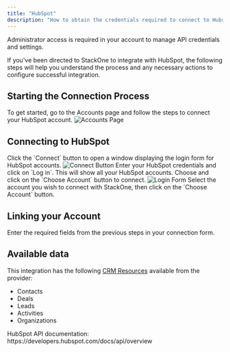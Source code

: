 ```yaml
---
title: "HubSpot"
description: "How to obtain the credentials required to connect to Hubspot."
---
```



<Note>
  Administrator access is required in your account to manage API credentials and settings.
</Note>

If you've been directed to StackOne to integrate with HubSpot, the following steps will help you understand the process and any necessary actions to configure successful integration.

## Starting the Connection Process

<Steps>
  <Step title="Go to Accounts Page">
    To get started, go to the Accounts page and follow the steps to connect your HubSpot account.
    <Frame>
      <img className='rounded-md' style={{ margin: '0 auto', border: '1px solid #efefef' }} alt="Accounts Page" src="/images/hubspot/image1.png" />
    </Frame>
  </Step>
</Steps>

## Connecting to HubSpot

<Steps>
  <Step title="Click Connect">
    Click the `Connect` button to open a window displaying the login form for HubSpot accounts.
    <Frame>
      <img className='rounded-md' style={{ margin: '0 auto', border: '1px solid #efefef' }} alt="Connect Button" src="/images/hubspot/image2.png" />
    </Frame>
  </Step>

  <Step title="Enter Credentials">
    Enter your HubSpot credentials and click on `Log in`. This will show all your HubSpot accounts. Choose and click on the `Choose Account` button to connect.
    <Frame>
      <img className='rounded-md' style={{ margin: '0 auto', border: '1px solid #efefef' }} alt="Login Form" src="/images/hubspot/image3.png" />
    </Frame>
  </Step>

  <Step title="Select Account">
    Select the account you wish to connect with StackOne, then click on the `Choose Account` button.
  </Step>
</Steps>


## Linking your Account

Enter the required fields from the previous steps in your connection form.

<IntegrationFooter />

## Available data

This integration has the following [CRM Resources](https://docs.stackone.com/reference/getting-started-with-your-api) available from the provider:
- Contacts
- Deals
- Leads
- Activities
- Organizations

<Card title="Useful Links" icon="link" href="https://developers.hubspot.com/docs/api/overview">
  HubSpot API documentation: https://developers.hubspot.com/docs/api/overview
</Card>
